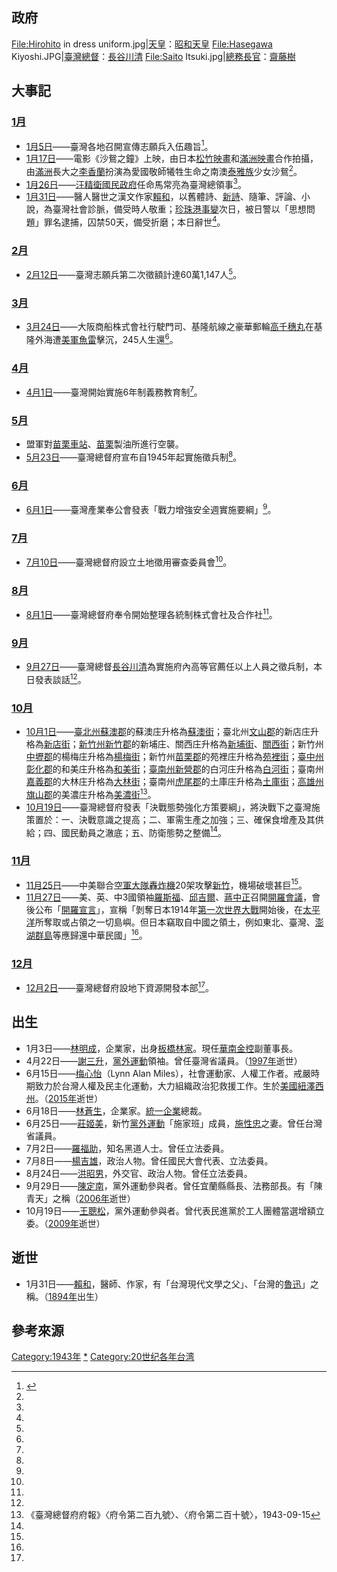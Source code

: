 {{NoteTA
|1=zh:庄;zh-hant:庄}}
{{TaiwanYearTOC|1943}}
{{C20YearInTopic|1943年}}

==政府==
<gallery>
File:Hirohito in dress uniform.jpg|[[天皇|天皇]]：[[昭和天皇|昭和天皇]]
File:Hasegawa Kiyoshi.JPG|[[臺灣總督|臺灣總督]]：[[長谷川清|長谷川清]]
File:Saito Itsuki.jpg|[[總務長官|總務長官]]：[[齋藤樹|齋藤樹]]
</gallery>

== 大事記 ==
=== [[1月|1月]] ===
* [[1月5日|1月5日]]——臺灣各地召開宣傳志願兵入伍趣旨<ref name="記" >{{cite book |authors=[[呂芳上|呂芳上]]總策畫，朱文原、周美華、葉惠芬、高素蘭、陳曼華、歐素瑛編輯撰稿 |title=《中華民國建國百年大事記》 |location=台北 |publisher=國史館 |year=2012 |isbn=978-986-03-3586-6 }}</ref>{{rp|1344}}。
* [[1月17日|1月17日]]——電影《沙鴛之鐘》上映，由日本[[松竹映畫|松竹映畫]]和[[滿洲映畫|滿洲映畫]]合作拍攝，由[[滿洲|滿洲]]長大之[[李香蘭|李香蘭]]扮演為愛國敬師犧牲生命之南澳[[泰雅族|泰雅族]]少女沙鴛<ref name="記" />{{rp|1344}}。
* [[1月26日|1月26日]]——[[汪精衛國民政府|汪精衛國民政府]]任命馬常亮為臺灣總領事<ref name="記" />{{rp|1344}}。
* [[1月31日|1月31日]]——醫人醫世之漢文作家[[賴和|賴和]]，以舊體詩、[[新詩|新詩]]、隨筆、評論、小說，為臺灣社會診脈，備受時人敬重；[[珍珠港事變|珍珠港事變]]次日，被日警以「思想問題」罪名逮捕，囚禁50天，備受折磨；本日辭世<ref name="記" />{{rp|1344}}。

=== [[2月|2月]] ===
* [[2月12日|2月12日]]——臺灣志願兵第二次徵額計達60萬1,147人<ref name="記" />{{rp|1344}}。

=== [[3月|3月]] ===
* [[3月24日|3月24日]]——大阪商船株式會社行駛門司、基隆航線之豪華郵輪[[高千穗丸|高千穗丸]]在基隆外海遭[[美軍|美軍]][[魚雷|魚雷]]擊沉，245人生還<ref name="記" />{{rp|1345}}。

=== [[4月|4月]] ===
* [[4月1日|4月1日]]——臺灣開始實施6年制義務教育制<ref name="記" />{{rp|1345}}。

=== [[5月|5月]] ===
* 盟軍對[[苗栗車站|苗栗車站]]、[[苗栗縣|苗栗]]製油所進行空襲。
* [[5月23日|5月23日]]——臺灣總督府宣布自1945年起實施徵兵制<ref name="記" />{{rp|1345}}。

=== [[6月|6月]] ===
* [[6月1日|6月1日]]——臺灣產業奉公會發表「戰力增強安全週實施要綱」<ref name="記" />{{rp|1345}}。

=== [[7月|7月]] ===
* [[7月10日|7月10日]]——臺灣總督府設立土地徵用審查委員會<ref name="記" />{{rp|1346}}。

=== [[8月|8月]] ===
* [[8月1日|8月1日]]——臺灣總督府奉令開始整理各統制株式會社及合作社<ref name="記" />{{rp|1346}}。

=== [[9月|9月]] ===
* [[9月27日|9月27日]]——臺灣總督[[長谷川清|長谷川清]]為實施府內高等官薦任以上人員之徵兵制，本日發表談話<ref name="記" />{{rp|1346}}。

=== [[10月|10月]] ===
* [[10月1日|10月1日]]——[[臺北州|臺北州]][[蘇澳郡|蘇澳郡]]的蘇澳庄升格為[[蘇澳街|蘇澳街]]；臺北州[[文山郡|文山郡]]的新店庄升格為[[新店街|新店街]]；[[新竹州|新竹州]][[新竹郡|新竹郡]]的新埔庄、關西庄升格為[[新埔街|新埔街]]、[[關西街|關西街]]；新竹州[[中壢郡|中壢郡]]的楊梅庄升格為[[楊梅街|楊梅街]]；新竹州[[苗栗郡|苗栗郡]]的苑裡庄升格為[[苑裡街|苑裡街]]；[[臺中州|臺中州]][[彰化郡|彰化郡]]的和美庄升格為[[和美街|和美街]]；[[臺南州|臺南州]][[新營郡|新營郡]]的白河庄升格為[[白河街|白河街]]；臺南州[[嘉義郡|嘉義郡]]的大林庄升格為[[大林街|大林街]]；臺南州[[虎尾郡|虎尾郡]]的土庫庄升格為[[土庫街|土庫街]]；[[高雄州|高雄州]][[旗山郡|旗山郡]]的美濃庄升格為[[美濃街|美濃街]]<ref>《臺灣總督府府報》〈府令第二百九號〉、〈府令第二百十號〉，1943-09-15</ref>。
* [[10月19日|10月19日]]——臺灣總督府發表「決戰態勢強化方策要綱」，將決戰下之臺灣施策置於：一、決戰意識之提高；二、軍需生產之加強；三、確保食增產及其供給；四、國民動員之澈底；五、防衛態勢之整備<ref name="記" />{{rp|1347}}。

=== [[11月|11月]] ===
* [[11月25日|11月25日]]——中美聯合[[空軍|空軍]][[大隊|大隊]][[轟炸機|轟炸機]]20架攻擊[[新竹|新竹]]，機場破壞甚巨<ref name="記" />{{rp|1347}}。
* [[11月27日|11月27日]]——美、英、中3國領袖[[羅斯福|羅斯福]]、[[邱吉爾|邱吉爾]]、[[蔣中正|蔣中正]]召開[[開羅會議|開羅會議]]，會後公布「[[s:開羅宣言|開羅宣言]]」，宣稱「剝奪日本1914年[[第一次世界大戰|第一次世界大戰]]開始後，在[[太平洋|太平洋]]所奪取或占領之一切島嶼。但日本竊取自中國之領土，例如東北、臺灣、[[澎湖群島|澎湖群島]]等應歸還中華民國」<ref name="記" />{{rp|1347}}。

=== [[12月|12月]] ===
* [[12月2日|12月2日]]——臺灣總督府設地下資源開發本部<ref name="記" />{{rp|1347}}。

== 出生 ==
* 1月3日——[[林明成|林明成]]，企業家，出身[[板橋林家|板橋林家]]。現任[[華南金控|華南金控]]副董事長。
* 4月22日——[[謝三升|謝三升]]，[[黨外運動|黨外運動]]領袖。曾任臺灣省議員。（[[1997年臺灣|1997年]]逝世）
* 6月15日——[[梅心怡|梅心怡]]（Lynn Alan Miles），社會運動家、人權工作者。戒嚴時期致力於台灣人權及民主化運動，大力組織政治犯救援工作。生於[[美國|美國]][[紐澤西州|紐澤西州]]。（[[2015年臺灣|2015年]]逝世）
* 6月18日——[[林蒼生|林蒼生]]，企業家。[[統一企業|統一企業]]總裁。
* 6月25日——[[莊姬美|莊姬美]]，新竹[[黨外運動|黨外運動]]「施家班」成員，[[施性忠|施性忠]]之妻。曾任台灣省議員。
* 7月2日——[[羅福助|羅福助]]，知名黑道人士。曾任立法委員。
* 7月8日——[[楊吉雄|楊吉雄]]，政治人物。曾任國民大會代表、立法委員。
* 8月24日——[[洪昭男|洪昭男]]，外交官、政治人物。曾任立法委員。
* 9月29日——[[陳定南|陳定南]]，黨外運動參與者。曾任宜蘭縣縣長、法務部長。有「陳青天」之稱（[[2006年臺灣|2006年]]逝世）
* 10月19日——[[王聰松|王聰松]]，黨外運動參與者。曾代表民進黨於工人團體當選增額立委。（[[2009年臺灣|2009年]]逝世）

== 逝世 ==
* 1月31日——[[賴和|賴和]]，醫師、作家，有「台灣現代文學之父」、「台灣的[[魯迅|魯迅]]」之稱。（[[1894年臺灣|1894年]]出生）

== 參考來源 ==
{{reflist|2}}

{{各年台灣}}
[[Category:1943年|Category:1943年]]
[[Category:1943年台灣|*]]
[[Category:20世纪各年台湾|Category:20世纪各年台湾]]